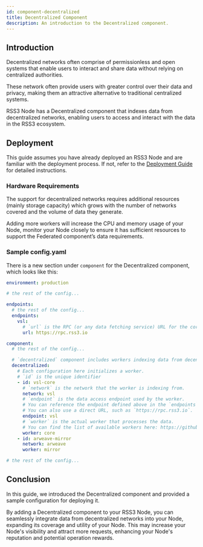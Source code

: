 ```yaml
---
id: component-decentralized
title: Decentralized Component
description: An introduction to the Decentralized component.
---
```


## Introduction

Decentralized networks often comprise of permissionless and open systems that enable users to interact and share data without relying on centralized authorities.

These network often provide users with greater control over their data and privacy, making them an attractive alternative to traditional centralized systems.

RSS3 Node has a Decentralized component that indexes data from decentralized networks, enabling users to access and interact with the data in the RSS3 ecosystem.

## Deployment

This guide assumes you have already deployed an RSS3 Node and are familiar with the deployment process.
If not, refer to the [Deployment Guide](/guide/operator/deployment/guide) for detailed instructions.

### Hardware Requirements

The support for decentralized networks requires additional resources (mainly storage capacity) which grows with the number of networks covered and the volume of data they generate.

Adding more workers will increase the CPU and memory usage of your Node, monitor your Node closely to ensure it has sufficient resources to support the Federated component’s data requirements.

### Sample config.yaml

There is a new section under `component` for the Decentralized component, which looks like this:

```yaml
environment: production

# the rest of the config...

endpoints:
  # the rest of the config...
  endpoints:
    vsl:
      # `url` is the RPC (or any data fetching service) URL for the corresponding decentralized network.
      url: https://rpc.rss3.io

component:
  # the rest of the config...

  # `decentralized` component includes workers indexing data from decentralized networks such as blockchain networks, Arweave, etc.
  decentralized:
    # Each configuration here initializes a worker.
    # `id` is the unique identifier
    - id: vsl-core
      # `network` is the network that the worker is indexing from.
      network: vsl
      # `endpoint` is the data access endpoint used by the worker.
      # You can reference the endpoint defined above in the `endpoints` section.
      # You can also use a direct URL, such as `https://rpc.rss3.io`.
      endpoint: vsl
      # `worker` is the actual worker that processes the data.
      # You can find the list of available workers here: https://github.com/RSS3-Network/Node/blob/develop/README.md#supported-networks-and-workers.
      worker: core
    - id: arweave-mirror
      network: arweave
      worker: mirror

# the rest of the config...

```

## Conclusion

In this guide, we introduced the Decentralized component and provided a sample configuration for deploying it.

By adding a Decentralized component to your RSS3 Node, you can seamlessly integrate data from decentralized networks into your Node, expanding its coverage and utility of your Node.
This may increase your Node's visibility and attract more requests, enhancing your Node's reputation and potential operation rewards.
